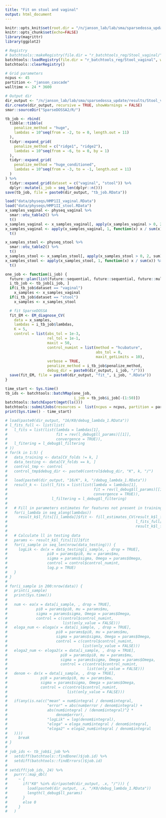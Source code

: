 ```yaml
---
title: "Fit on stool and vaginal"
output: html_document
---
```


```r
knitr::opts_knit$set(root.dir = "/n/janson_lab/lab/sma/sparsedossa_update/")
knitr::opts_chunk$set(echo=FALSE)
library(magrittr)
library(ggplot2)
```

```r
# Registry
# batchtools::makeRegistry(file.dir = "r_batchtools_reg/Stool_vaginal/", package = "magrittr")
batchtools::loadRegistry(file.dir = "r_batchtools_reg/Stool_vaginal", writeable = TRUE)
batchtools::clearRegistry()

# Grid parameters
ncpus <- 45
partition <- "janson_cascade"
walltime <- 24 * 3600

# Output dir
dir_output <- "/n/janson_lab/lab/sma/sparsedossa_update/results/Stool_vaginal/"
dir.create(dir_output, recursive = TRUE, showWarnings = FALSE)
smar::sourceDir("SparseDOSSA2/R/")
```

```r
tb_job <- rbind(
  tibble::tibble(
    penalize_method = "huge",
    lambdas = 10^seq(from = -2, to = 0, length.out = 11)
  ),
  tidyr::expand_grid(
    penalize_method = c("ridge1", "ridge2"),
    lambdas = 10^seq(from = -6, to = 0, by = 1)
  ),
  tidyr::expand_grid(
    penalize_method = "huge_conditioned",
    lambdas = 10^seq(from = -3, to = -1, length.out = 11)
  )
) %>% 
  tidyr::expand_grid(dataset = c("vaginal", "stool")) %>% 
  dplyr::mutate(i_job = seq_len(dplyr::n()))
save(tb_job, file = paste0(dir_output, "tb_job.RData"))
```

```r
load("data/physeqs/HMP1II_vaginal.RData")
load("data/physeqs/HMP1II_stool.RData")
x_samples_vaginal <- physeq_vaginal %>% 
  smar::otu_table2() %>% 
  t()
x_samples_vaginal <- x_samples_vaginal[, apply(x_samples_vaginal > 0, 2, sum) >= 5]
x_samples_vaginal <- apply(x_samples_vaginal, 1, function(x) x / sum(x)) %>% 
  t()

x_samples_stool <- physeq_stool %>% 
  smar::otu_table2() %>% 
  t()
x_samples_stool <- x_samples_stool[, apply(x_samples_stool > 0, 2, sum) >= 5]
x_samples_stool <- apply(x_samples_stool, 1, function(x) x / sum(x)) %>% 
  t()
```

```r
one_job <- function(i_job) {
  future::plan(list(future::sequential, future::sequential, future::multicore))
  i_tb_job <- tb_job[i_job, ]
  if(i_tb_job$dataset == "vaginal")
    x_samples <- x_samples_vaginal
  if(i_tb_job$dataset == "stool")
    x_samples <- x_samples_stool

  # fit SparseDOSSA
  fit_EM <- EM_diagnose_CV(
    data = x_samples,
    lambdas = i_tb_job$lambdas,
    K = 5,
    control = list(abs_tol = 1e-3,
                   rel_tol = 1e-1,
                   maxit = 50,
                   control_numint = list(method = "hcubature",
                                         abs_tol = 0,
                                         maxit_getLimits = 10),
                   verbose = TRUE,
                   penalize_method = i_tb_job$penalize_method,
                   debug_dir = paste0(dir_output, i_job, "/")))
  save(fit_EM, file = paste0(dir_output, "fit_", i_job, ".RData"))
}
```

```r
time_start <- Sys.time()
tb_ids <- batchtools::batchMap(one_job, 
                               i_job = tb_job$i_job[-(1:50)])
batchtools::batchExport(mget(ls()))
batchtools::submitJobs(resources =  list(ncpus = ncpus, partition = partition, walltime = walltime))
print(Sys.time() - time_start)
```

```r
# load(paste0(dir_output, "16/K0/debug_lambda_1.RData"))
# l_fits_full <- list(list(
#   l_fits = list(list(lambda = lambdas[1],
#                      fit = rev(l_debug$ll_params)[[1]],
#                      convergence = TRUE)),
#   l_fitering = l_debug$l_filtering
# ))
# for(k in 1:5) {
#   data_training <- data[CV_folds != k, ]
#   data_testing <- data[CV_folds == k, ]
#   control_tmp <- control
#   control_tmp$debug_dir <- paste0(control$debug_dir, "K", k, "/")
#   
#   load(paste0(dir_output, "16/K", k, "/debug_lambda_1.RData"))
#   result_k <- list(l_fits = list(list(lambda = lambdas[1],
#                                       fit = rev(l_debug$ll_params)[[1]],
#                                       convergence = TRUE)),
#                    l_filtering = l_debug$l_filtering)
#   
#   # Fill in parameters estimates for features not present in training data
#   for(i_lambda in seq_along(lambdas))
#     result_k$l_fits[[i_lambda]]$fit <- fill_estimates_CV(result_k$l_fits[[i_lambda]]$fit,
#                                                          l_fits_full[[i_lambda]]$fit,
#                                                          result_k$l_filtering$ind_feature)
#   
#   # Calculate ll in testing data
#   params <- result_k$l_fits[[1]]$fit
#   for(i_sample in seq_len(nrow(data_testing))) {
#     logLik <- dx(x = data_testing[i_sample, , drop = TRUE],
#                  pi0 = params$pi0, mu = params$mu,
#                  sigma = params$sigma, Omega = params$Omega,
#                  control = control$control_numint,
#                  log.p = TRUE)
#   }
# }
# 
# for(i_sample in 200:nrow(data)) {
#   print(i_sample)
#   print(Sys.time())
#   
#   num <- ea(x = data[i_sample, , drop = TRUE],
#             pi0 = params$pi0, mu = params$mu, 
#             sigma = params$sigma, Omega = params$Omega,
#             control = c(control$control_numint, 
#                         list(only_value = FALSE)))
#   eloga_num <- eloga(x = data[i_sample, , drop = TRUE],
#                      pi0 = params$pi0, mu = params$mu, 
#                      sigma = params$sigma, Omega = params$Omega,
#                      control = c(control$control_numint, 
#                                  list(only_value = FALSE)))
#   eloga2_num <- eloga2(x = data[i_sample, , drop = TRUE],
#                        pi0 = params$pi0, mu = params$mu, 
#                        sigma = params$sigma, Omega = params$Omega,
#                        control = c(control$control_numint, 
#                                    list(only_value = FALSE)))
#   denom <- dx(x = data[i_sample, , drop = TRUE],
#               pi0 = params$pi0, mu = params$mu, 
#               sigma = params$sigma, Omega = params$Omega,
#               control = c(control$control_numint, 
#                           list(only_value = FALSE)))
#   
#   if(any(is.na(c("mean" = num$integral / denom$integral,
#                  "error" = abs(num$error / denom$integral) + 
#                  abs(num$integral / (denom$integral)^2 * 
#                      denom$error),
#                  "logLik" = log(denom$integral),
#                  "eloga" = eloga_num$integral / denom$integral,
#                  "eloga2" = eloga2_num$integral / denom$integral
#   ))))
#     break
# }
# 
# job_ids <- tb_job$i_job %>% 
#   setdiff(batchtools::findDone()$job.id) %>% 
#   setdiff(batchtools::findErrors()$job.id)
# 
# setdiff(job_ids, 24) %>% 
#   purrr::map_dbl(
#     ~ {
#       if("K0" %in% dir(paste0(dir_output, .x, "/"))) {
#         load(paste0(dir_output, .x, "/K0/debug_lambda_1.RData"))
#         length(l_debug$ll_params)
#       }
#       else 0
#     }
#   )
```